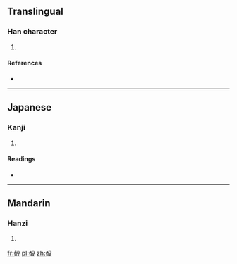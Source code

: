 ==Translingual==

===Han character===
{{Han char|rn=79|rad=殳|as=09|sn=13|four=|canj=十日竹弓水 (JAHNE)}}

# {{defn|Han|sort=殳09}}

====References====
* {{Han ref|kx=0586.080|dkj=16650|dj=0978.140|hdz=32161.030|uh=6BBE|ud=27582}}

----

==Japanese==

===Kanji===
{{ja-kanji|grade=|rs=殳09}}

# {{defn|lang=ja|sort=殳09}}

====Readings====
* {{ja-readings|on=[[しゅん]] (shun)|kun=[[きずく]] (kizuku)}}

----

==Mandarin==

===Hanzi===
{{cmn-hanzi|pin=[[huì]] ([[hui4]]), [[jùn]] ([[jun4]])|wg=hui<sup>4</sup>, chün<sup>4</sup>}}

# {{defn|lang=cmn|sort=殳09}}

[[fr:殾]]
[[pl:殾]]
[[zh:殾]]